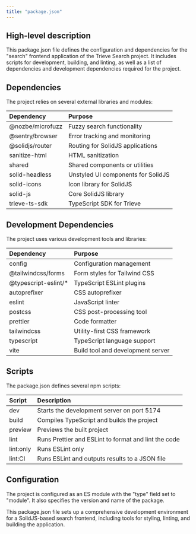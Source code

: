 ```yaml
---
title: "package.json"
---
```


## High-level description
This package.json file defines the configuration and dependencies for the "search" frontend application of the Trieve Search project. It includes scripts for development, building, and linting, as well as a list of dependencies and development dependencies required for the project.

## Dependencies
The project relies on several external libraries and modules:

| Dependency | Purpose |
|:-----------|:--------|
| @nozbe/microfuzz | Fuzzy search functionality |
| @sentry/browser | Error tracking and monitoring |
| @solidjs/router | Routing for SolidJS applications |
| sanitize-html | HTML sanitization |
| shared | Shared components or utilities |
| solid-headless | Unstyled UI components for SolidJS |
| solid-icons | Icon library for SolidJS |
| solid-js | Core SolidJS library |
| trieve-ts-sdk | TypeScript SDK for Trieve |

## Development Dependencies
The project uses various development tools and libraries:

| Dependency | Purpose |
|:-----------|:--------|
| config | Configuration management |
| @tailwindcss/forms | Form styles for Tailwind CSS |
| @typescript-eslint/* | TypeScript ESLint plugins |
| autoprefixer | CSS autoprefixer |
| eslint | JavaScript linter |
| postcss | CSS post-processing tool |
| prettier | Code formatter |
| tailwindcss | Utility-first CSS framework |
| typescript | TypeScript language support |
| vite | Build tool and development server |

## Scripts
The package.json defines several npm scripts:

| Script | Description |
|:-------|:------------|
| dev | Starts the development server on port 5174 |
| build | Compiles TypeScript and builds the project |
| preview | Previews the built project |
| lint | Runs Prettier and ESLint to format and lint the code |
| lint:only | Runs ESLint only |
| lint:CI | Runs ESLint and outputs results to a JSON file |

## Configuration
The project is configured as an ES module with the "type" field set to "module". It also specifies the version and name of the package.

This package.json file sets up a comprehensive development environment for a SolidJS-based search frontend, including tools for styling, linting, and building the application.